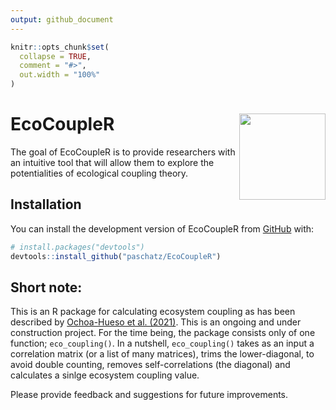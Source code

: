 ```yaml
---
output: github_document
---
```


<!-- README.md is generated from README.Rmd. Please edit that file -->

```r
knitr::opts_chunk$set(
  collapse = TRUE,
  comment = "#>",
  out.width = "100%"
)
```

# EcoCoupleR <a><img src="man/ecocoupler_logo.png" align="right" height="138" /></a>

<!-- badges: start -->
<!-- badges: end -->

The goal of EcoCoupleR is to provide researchers with an intuitive tool that will allow them to explore the potentialities of ecological coupling theory.

## Installation

You can install the development version of EcoCoupleR from [GitHub](https://github.com/) with:

``` r
# install.packages("devtools")
devtools::install_github("paschatz/EcoCoupleR")
```

## Short note:

This is an R package for calculating ecosystem coupling as has been described by [Ochoa-Hueso et al. (2021)](https://www.sciencedirect.com/science/article/pii/S2590332221003535?via%3Dihub). This is an ongoing and under construction project. 
For the time being, the package consists only of one function; ```eco_coupling()```. In a nutshell, ```eco_coupling()``` takes as an input 
a correlation matrix (or a list of many matrices), trims the lower-diagonal, to avoid double counting, removes self-correlations (the diagonal) and calculates a sinlge ecosystem coupling value.

Please provide feedback and suggestions for future improvements.
